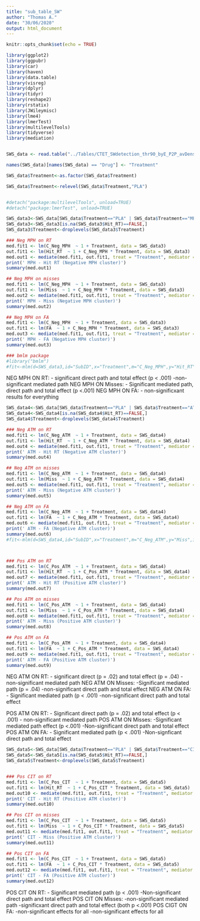 ```yaml
---
title: "sub_table_SW"
author: "Thomas A."
date: "30/06/2020"
output: html_document
---
```


```r
knitr::opts_chunk$set(echo = TRUE)
```

```r
library(ggplot2)
library(ggpubr)
library(car)
library(haven)
library(data.table)
library(visreg)
library(dplyr)
library(tidyr)
library(reshape2)
library(rstatix)
library(JWileymisc)
library(lme4)
library(lmerTest)
library(multilevelTools)
library(tidyverse)
library(mediation)


SWS_data <- read.table("../Tables/CTET_SWdetection_thr90_byE_P2P_avDens_behav_vec_full_v3_CLUSTERS.txt", header = TRUE, sep = ",", stringsAsFactors = FALSE)

names(SWS_data)[names(SWS_data) == "Drug"] <- "Treatment"

SWS_data$Treatment<-as.factor(SWS_data$Treatment)

SWS_data$Treatment<-relevel(SWS_data$Treatment,"PLA")



```



```r
#detach("package:multilevelTools", unload=TRUE)
#detach("package:lmerTest", unload=TRUE)

SWS_data3<-SWS_data[SWS_data$Treatment=="PLA" | SWS_data$Treatment=="MPH",] #|: . $: and
SWS_data3<-SWS_data3[is.na(SWS_data3$Hit_RT)==FALSE,]
SWS_data3$Treatment<-droplevels(SWS_data3$Treatment)

### Neg MPH on RT
med.fit1 <- lm(C_Neg_MPH  ~ 1 + Treatment, data = SWS_data3)
out.fit1 <- lm(Hit_RT  ~ 1 + C_Neg_MPH * Treatment, data = SWS_data3)
med.out1 <- mediate(med.fit1, out.fit1, treat = "Treatment", mediator = "C_Neg_MPH",boot = TRUE, sims = 10000)
print(' MPH - Hit RT (Negative MPH cluster)')
summary(med.out1)

## Neg MPH on misses 
med.fit1 <- lm(C_Neg_MPH  ~ 1 + Treatment, data = SWS_data3)
out.fit1 <- lm(Miss  ~ 1 + C_Neg_MPH * Treatment, data = SWS_data3)
med.out2 <- mediate(med.fit1, out.fit1, treat = "Treatment", mediator = "C_Neg_MPH",robustSE = TRUE, sims = 10000)
print(' MPH - Miss (Negative MPH cluster)')
summary(med.out2)

## Neg MPH on FA
med.fit1 <- lm(C_Neg_MPH  ~ 1 + Treatment, data = SWS_data3)
out.fit1 <- lm(FA  ~ 1 + C_Neg_MPH * Treatment, data = SWS_data3)
med.out3 <- mediate(med.fit1, out.fit1, treat = "Treatment", mediator = "C_Neg_MPH",robustSE = TRUE, sims = 10000)
print(' MPH - FA (Negative MPH cluster)')
summary(med.out3)

### bmlm package
#library("bmlm")
#fit<-mlm(d=SWS_data3,id="SubID",x="Treatment",m="C_Neg_MPH",y="Hit_RT",iter=10000,core=2)
```
NEG MPH ON RT: 
  - significant direct path and total effect (p < .001)
  -non-significant mediated path 
NEG MPH ON Misses: 
  - Significant mediated path, direct path and total effect (p <.001)
NEG MPH ON FA: 
  - non-significxant results for everything 


```r
SWS_data4<-SWS_data[SWS_data$Treatment=="PLA" | SWS_data$Treatment=="ATM",] 
SWS_data4<-SWS_data4[is.na(SWS_data4$Hit_RT)==FALSE,]
SWS_data4$Treatment<-droplevels(SWS_data4$Treatment)

### Neg ATM on RT
med.fit1 <- lm(C_Neg_ATM  ~ 1 + Treatment, data = SWS_data4)
out.fit1 <- lm(Hit_RT  ~ 1 + C_Neg_ATM * Treatment, data = SWS_data4)
med.out4 <- mediate(med.fit1, out.fit1, treat = "Treatment", mediator = "C_Neg_ATM",robustSE = TRUE, sims = 10000)
print(' ATM - Hit RT (Negative ATM cluster)')
summary(med.out4)

## Neg ATM on misses 
med.fit1 <- lm(C_Neg_ATM  ~ 1 + Treatment, data = SWS_data4)
out.fit1 <- lm(Miss  ~ 1 + C_Neg_ATM * Treatment, data = SWS_data4)
med.out5 <- mediate(med.fit1, out.fit1, treat = "Treatment", mediator = "C_Neg_ATM",robustSE = TRUE, sims = 10000)
print(' ATM - Miss (Negative ATM cluster)')
summary(med.out5)

## Neg ATM on FA
med.fit1 <- lm(C_Neg_ATM  ~ 1 + Treatment, data = SWS_data4)
out.fit1 <- lm(FA  ~ 1 + C_Neg_ATM * Treatment, data = SWS_data4)
med.out6 <- mediate(med.fit1, out.fit1, treat = "Treatment", mediator = "C_Neg_ATM",robustSE = TRUE, sims = 10000)
print(' ATM - FA (Negative ATM cluster)')
summary(med.out6)
#fit<-mlm(d=SWS_data4,id="SubID",x="Treatment",m="C_Neg_ATM",y="Miss",iter=1000,core=2)



### Pos ATM on RT
med.fit1 <- lm(C_Pos_ATM  ~ 1 + Treatment, data = SWS_data4)
out.fit1 <- lm(Hit_RT  ~ 1 + C_Pos_ATM * Treatment, data = SWS_data4)
med.out7 <- mediate(med.fit1, out.fit1, treat = "Treatment", mediator = "C_Pos_ATM",robustSE = TRUE, sims = 10000)
print(' ATM - Hit RT (Positive ATM cluster)')
summary(med.out7)

## Pos ATM on misses 
med.fit1 <- lm(C_Pos_ATM  ~ 1 + Treatment, data = SWS_data4)
out.fit1 <- lm(Miss  ~ 1 + C_Pos_ATM * Treatment, data = SWS_data4)
med.out8 <- mediate(med.fit1, out.fit1, treat = "Treatment", mediator = "C_Pos_ATM",robustSE = TRUE, sims = 10000)
print(' ATM - Miss (Positive ATM cluster)')
summary(med.out8)

## Pos ATM on FA
med.fit1 <- lm(C_Pos_ATM  ~ 1 + Treatment, data = SWS_data4)
out.fit1 <- lm(FA  ~ 1 + C_Pos_ATM * Treatment, data = SWS_data4)
med.out9 <- mediate(med.fit1, out.fit1, treat = "Treatment", mediator = "C_Pos_ATM",robustSE = TRUE, sims = 10000)
print(' ATM - FA (Positive ATM cluster)')
summary(med.out9)


```
NEG ATM ON RT: 
  - significant direct (p = .02) and total effect (p = .04)
  - non-significant mediated path 
NEG ATM ON Misses: 
  -Significant mediated path (p = .04)
  -non-significant direct path and total effect 
NEG ATM ON FA:
  - Significant mediated path (p < .001)
  -non-significant direct path and total effect 

POS ATM ON RT: 
  - Significant direct path (p = .02) and total effect (p < .001)
  - non-significant mediated path 
POS ATM ON Misses: 
  -Significant mediated path effect (p <.001)
  -Non-significant direct path and total effect
POS ATM ON FA: 
  - Significant mediated path (p < .001)
  -Non-signficant direct path and total effect

```r
SWS_data5<-SWS_data[SWS_data$Treatment=="PLA" | SWS_data$Treatment=="CIT",] 
SWS_data5<-SWS_data5[is.na(SWS_data5$Hit_RT)==FALSE,]
SWS_data5$Treatment<-droplevels(SWS_data5$Treatment)


### Pos CIT on RT
med.fit1 <- lm(C_Pos_CIT  ~ 1 + Treatment, data = SWS_data5)
out.fit1 <- lm(Hit_RT  ~ 1 + C_Pos_CIT * Treatment, data = SWS_data5)
med.out10 <- mediate(med.fit1, out.fit1, treat = "Treatment", mediator = "C_Pos_CIT",robustSE = TRUE, sims = 10000)
print(' CIT - Hit RT (Positive ATM cluster)')
summary(med.out10)

## Pos CIT on misses 
med.fit1 <- lm(C_Pos_CIT  ~ 1 + Treatment, data = SWS_data5)
out.fit1 <- lm(Miss  ~ 1 + C_Pos_CIT * Treatment, data = SWS_data5)
med.out11 <- mediate(med.fit1, out.fit1, treat = "Treatment", mediator = "C_Pos_CIT",robustSE = TRUE, sims = 10000)
print(' CIT - Miss (Positive ATM cluster)')
summary(med.out11)

## Pos CIT on FA
med.fit1 <- lm(C_Pos_CIT  ~ 1 + Treatment, data = SWS_data5)
out.fit1 <- lm(FA  ~ 1 + C_Pos_CIT * Treatment, data = SWS_data5)
med.out12 <- mediate(med.fit1, out.fit1, treat = "Treatment", mediator = "C_Pos_CIT",robustSE = TRUE, sims = 10000)
print(' CIT - FA (Positive ATM cluster)')
summary(med.out12)


```
POS CIT ON RT: 
  - Significant mediated path (p < .001)
  -Non-significant direct path and total effect 
POS CIT ON Misses: 
  -non-significant mediated path 
  -significxant direct path and total effect (both p <.001)
POS CIGT ON FA: 
  -non-significant effects for all
  -non-significant effects for all 
